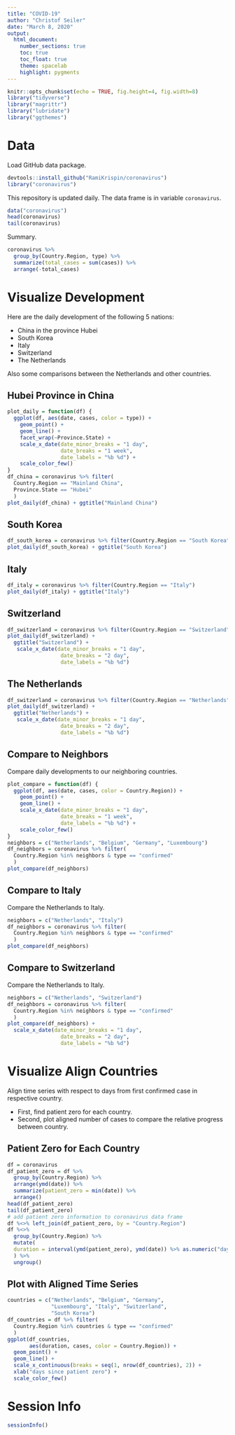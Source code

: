 ```yaml
---
title: "COVID-19"
author: "Christof Seiler"
date: "March 8, 2020"
output: 
  html_document:
    number_sections: true
    toc: true
    toc_float: true
    theme: spacelab
    highlight: pygments
---
```


```r
knitr::opts_chunk$set(echo = TRUE, fig.height=4, fig.width=8)
library("tidyverse")
library("magrittr")
library("lubridate")
library("ggthemes")
```

# Data

Load GitHub data package.

```r
devtools::install_github("RamiKrispin/coronavirus")
library("coronavirus")
```

This repository is updated daily. The data frame is in variable `coronavirus`.

```r
data("coronavirus")
head(coronavirus)
tail(coronavirus)
```

Summary.

```r
coronavirus %>% 
  group_by(Country.Region, type) %>%
  summarize(total_cases = sum(cases)) %>%
  arrange(-total_cases)
```

# Visualize Development

Here are the daily development of the following 5 nations:

* China in the province Hubei
* South Korea
* Italy
* Switzerland
* The Netherlands

Also some comparisons between the Netherlands and other countries.

## Hubei Province in China

```r
plot_daily = function(df) {
  ggplot(df, aes(date, cases, color = type)) + 
    geom_point() +
    geom_line() + 
    facet_wrap(~Province.State) + 
    scale_x_date(date_minor_breaks = "1 day", 
                 date_breaks = "1 week", 
                 date_labels = "%b %d") + 
    scale_color_few()
}
df_china = coronavirus %>% filter(
  Country.Region == "Mainland China",
  Province.State == "Hubei"
  )
plot_daily(df_china) + ggtitle("Mainland China")
```

## South Korea

```r
df_south_korea = coronavirus %>% filter(Country.Region == "South Korea")
plot_daily(df_south_korea) + ggtitle("South Korea")
```

## Italy

```r
df_italy = coronavirus %>% filter(Country.Region == "Italy")
plot_daily(df_italy) + ggtitle("Italy")
```

## Switzerland

```r
df_switzerland = coronavirus %>% filter(Country.Region == "Switzerland")
plot_daily(df_switzerland) + 
  ggtitle("Switzerland") +
   scale_x_date(date_minor_breaks = "1 day", 
                 date_breaks = "2 day", 
                 date_labels = "%b %d")
```

## The Netherlands

```r
df_switzerland = coronavirus %>% filter(Country.Region == "Netherlands")
plot_daily(df_switzerland) + 
  ggtitle("Netherlands") +
   scale_x_date(date_minor_breaks = "1 day", 
                 date_breaks = "2 day", 
                 date_labels = "%b %d")
```

## Compare to Neighbors

Compare daily developments to our neighboring countries.

```r
plot_compare = function(df) {
  ggplot(df, aes(date, cases, color = Country.Region)) + 
    geom_point() +
    geom_line() + 
    scale_x_date(date_minor_breaks = "1 day", 
                 date_breaks = "1 week", 
                 date_labels = "%b %d") +
    scale_color_few()
}
neighbors = c("Netherlands", "Belgium", "Germany", "Luxembourg")
df_neighbors = coronavirus %>% filter(
  Country.Region %in% neighbors & type == "confirmed"
  )
plot_compare(df_neighbors)
```

## Compare to Italy

Compare the Netherlands to Italy.

```r
neighbors = c("Netherlands", "Italy")
df_neighbors = coronavirus %>% filter(
  Country.Region %in% neighbors & type == "confirmed"
  )
plot_compare(df_neighbors)
```

## Compare to Switzerland

Compare the Netherlands to Italy.

```r
neighbors = c("Netherlands", "Switzerland")
df_neighbors = coronavirus %>% filter(
  Country.Region %in% neighbors & type == "confirmed"
  )
plot_compare(df_neighbors) +
  scale_x_date(date_minor_breaks = "1 day", 
                 date_breaks = "2 day", 
                 date_labels = "%b %d")
```

# Visualize Align Countries

Align time series with respect to days from first confirmed case in respective country. 

* First, find patient zero for each country.
* Second, plot aligned number of cases to compare the relative progress between country.

## Patient Zero for Each Country

```r
df = coronavirus
df_patient_zero = df %>% 
  group_by(Country.Region) %>%
  arrange(ymd(date)) %>%
  summarize(patient_zero = min(date)) %>% 
  arrange()
head(df_patient_zero)
tail(df_patient_zero)
# add patient zero information to coronavirus data frame
df %<>% left_join(df_patient_zero, by = "Country.Region")
df %<>% 
  group_by(Country.Region) %>%
  mutate(
  duration = interval(ymd(patient_zero), ymd(date)) %>% as.numeric("days")
  ) %>% 
  ungroup()
```

## Plot with Aligned Time Series

```r
countries = c("Netherlands", "Belgium", "Germany",
              "Luxembourg", "Italy", "Switzerland", 
              "South Korea")
df_countries = df %>% filter(
  Country.Region %in% countries & type == "confirmed"
  )
ggplot(df_countries, 
       aes(duration, cases, color = Country.Region)) + 
  geom_point() +
  geom_line() + 
  scale_x_continuous(breaks = seq(1, nrow(df_countries), 2)) +
  xlab("days since patient zero") +
  scale_color_few()
```

# Session Info {.unnumbered}

```r
sessionInfo()
```
